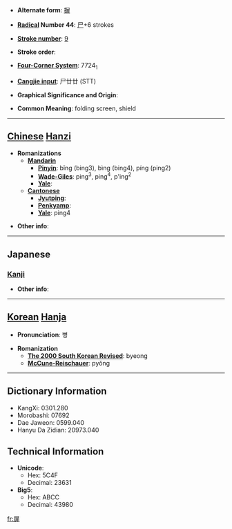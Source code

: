* '''Alternate form''': [[摒]]

* '''[[Wiktionary:Chinese radical index| Radical]] Number 44''': [[Wiktionary:Chinese radical index 尸|尸]]+6 strokes

* '''[[Wiktionary:Chinese total strokes index|Stroke number]]''': [[Wiktionary:Chinese total strokes index 9|9]]

* '''Stroke order''': 

* '''[[Wiktionary:Chinese four corner index|Four-Corner System]]''': 7724<sub>1</sub>

* '''[[Wiktionary:Chinese Cangjie index|Cangjie input]]''': 尸廿廿 (STT)

* '''Graphical Significance and Origin''': 

* '''Common Meaning''': folding screen, shield

----

== [[Chinese]] [[Hanzi]] ==

* '''Romanizations'''
** '''[[Mandarin]]'''
*** '''[[Pinyin]]''': bǐng (bing3), bìng (bing4), píng (ping2)
*** '''[[Wade-Giles]]''': ping<sup>3</sup>, ping<sup>4</sup>, p'ing<sup>2</sup>
*** '''[[Yale]]''': 
** '''[[Cantonese]]'''
*** '''[[Jyutping]]''':
*** '''[[Penkyamp]]''': 
*** '''[[Yale]]''': ping4

* '''Other info''': 

----

==Japanese==
===[[Kanji]]===
{{kanji|on readings=[[へい]] (hei), [[びょう]] (byō)|kun readings=[[しりぞく]] (shirizoku), [[おおう]] (oou)}}

* '''Other info''':  

----

== [[Korean]] [[Hanja]] ==

* '''Pronunciation''': 병

* '''Romanization'''
** '''[[The 2000 South Korean Revised Romanization|The 2000 South Korean Revised]]''': byeong
** '''[[McCune-Reischauer]]''': pyŏng

----

== Dictionary Information ==

* KangXi: 0301.280
* Morobashi: 07692
* Dae Jaweon: 0599.040
* Hanyu Da Zidian: 20973.040

== Technical Information ==

* '''Unicode''':
** Hex: 5C4F
** Decimal: 23631
* '''Big5''':
** Hex: ABCC
** Decimal: 43980

[[fr:屏]]